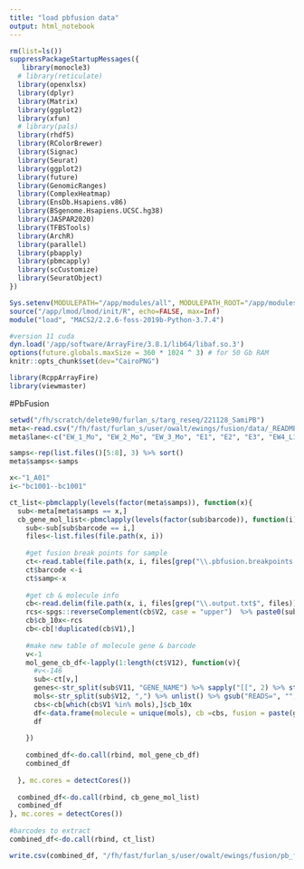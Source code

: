 ```yaml
---
title: "load pbfusion data"
output: html_notebook
---
```


```r
rm(list=ls())
suppressPackageStartupMessages({
   library(monocle3)
  # library(reticulate)
  library(openxlsx)  
  library(dplyr)
  library(Matrix)
  library(ggplot2)
  library(xfun)
  # library(pals)
  library(rhdf5)
  library(RColorBrewer)
  library(Signac)
  library(Seurat)
  library(ggplot2)
  library(future)
  library(GenomicRanges)
  library(ComplexHeatmap)
  library(EnsDb.Hsapiens.v86)
  library(BSgenome.Hsapiens.UCSC.hg38)
  library(JASPAR2020)
  library(TFBSTools)
  library(ArchR)
  library(parallel)
  library(pbapply)
  library(pbmcapply)
  library(scCustomize)
  library(SeuratObject)
})

Sys.setenv(MODULEPATH="/app/modules/all", MODULEPATH_ROOT="/app/modules/all", MODULESHOME="/app/lmod/lmod")
source("/app/lmod/lmod/init/R", echo=FALSE, max=Inf)
module("load", "MACS2/2.2.6-foss-2019b-Python-3.7.4")

#version 11 cuda
dyn.load('/app/software/ArrayFire/3.8.1/lib64/libaf.so.3')
options(future.globals.maxSize = 360 * 1024 ^ 3) # for 50 Gb RAM
knitr::opts_chunk$set(dev="CairoPNG")

library(RcppArrayFire)
library(viewmaster)
```

#PbFusion
```r
setwd("/fh/scratch/delete90/furlan_s/targ_reseq/221128_SamiPB")
meta<-read.csv("/fh/fast/furlan_s/user/owalt/ewings/fusion/data/_README.tsv", sep = "\t")
meta$lane<-c("EW_1_Mo", "EW_2_Mo", "EW_3_Mo", "E1", "E2", "E3", "EW4_L1", "EW4_L2", "EW4_L3", "EW4_L4", "EW4_L5", "EW4_L6")

samps<-rep(list.files()[5:8], 3) %>% sort()
meta$samps<-samps

x<-"1_A01"
i<-"bc1001--bc1001"

ct_list<-pbmclapply(levels(factor(meta$samps)), function(x){
  sub<-meta[meta$samps == x,]
  cb_gene_mol_list<-pbmclapply(levels(factor(sub$barcode)), function(i){
    sub<-sub[sub$barcode == i,]
    files<-list.files(file.path(x, i))
    
    #get fusion break points for sample
    ct<-read.table(file.path(x, i, files[grep("\\.pbfusion.breakpoints.groups.bed$", files)]))
    ct$barcode <-i
    ct$samp<-x
    
    #get cb & molecule info
    cb<-read.delim(file.path(x, i, files[grep("\\.output.txt$", files)]), header = F)
    rcs<-spgs::reverseComplement(cb$V2, case = "upper")  %>% paste0(sub$lane,"_", . , "-1")
    cb$cb_10x<-rcs
    cb<-cb[!duplicated(cb$V1),]
    
    #make new table of molecule gene & barcode
    v<-1
    mol_gene_cb_df<-lapply(1:length(ct$V12), function(v){
      #v<-146
      sub<-ct[v,]
      genes<-str_split(sub$V11, "GENE_NAME") %>% sapply("[[", 2) %>% str_split(",") %>% unlist() %>% gsub("S=", "",.) %>% gsub(";", "",.)
      mols<-str_split(sub$V12, ",") %>% unlist() %>% gsub("READS=", "",.)
      cbs<-cb[which(cb$V1 %in% mols),]$cb_10x
      df<-data.frame(molecule = unique(mols), cb =cbs, fusion = paste(genes,collapse='_') %>% rep(length(unique(mols))))
      df
      
    })
    
    combined_df<-do.call(rbind, mol_gene_cb_df)
    combined_df
    
  }, mc.cores = detectCores())
  
  combined_df<-do.call(rbind, cb_gene_mol_list)
  combined_df
}, mc.cores = detectCores()) 
   
#barcodes to extract
combined_df<-do.call(rbind, ct_list)

write.csv(combined_df, "/fh/fast/furlan_s/user/owalt/ewings/fusion/pb_fusion_results.csv")
```

